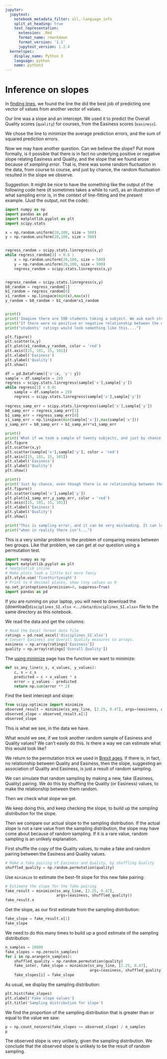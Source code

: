 ```yaml
---
jupyter:
  jupytext:
    notebook_metadata_filter: all,-language_info
    split_at_heading: true
    text_representation:
      extension: .Rmd
      format_name: rmarkdown
      format_version: '1.1'
      jupytext_version: 1.2.4
  kernelspec:
    display_name: Python 3
    language: python
    name: python3
---
```


# Inference on slopes

In [finding lines](finding_lines), we found the line the did the best job of predicting one vector of values from another vector of values.

Our line was a slope and an intercept.  We used it to predict the Overall
Quality scores (`quality`) for courses, from the Easiness scores (`easiness`).

We chose the line to minimize the average prediction errors, and the sum of squared prediction errors.

Now we may have another question.  Can we believe the slope?   Put more
formally, is it possible that there is in fact no underlying positive or
negative slope relating  Easiness and Quality, and the slope that we found
arose because of *sampling error*.  That is, there was some random fluctuation
in the data, from course to course, and just by chance, the random fluctuation
resulted in the slope we observe.

Suggestion: It might be nice to have the something like the output of the following code here (it sometimes takes a while to run!), as an illustration of what sampling error is, in the context of line-fitting and the present example. (Just the output, not the code):


```python
import numpy as np
import pandas as pd
import matplotlib.pyplot as plt
import scipy.stats

x = np.random.uniform(20,100, size = 500)
y = np.random.uniform(20,100, size = 500)


regress_random = scipy.stats.linregress(x,y)
while regress_random[3] < 0.8 :
    x = np.random.uniform(20,100, size = 500)
    y = np.random.uniform(20,100, size = 500)
    regress_random = scipy.stats.linregress(x,y)


regress_random = scipy.stats.linregress(x,y)
b0_random = regress_random[1]
b1_random = regress_random[0]
x1_random = np.linspace(min(x),max(x))
y_random = b0_random + b1_random*x1_random


print()
print('Imagine there are 500 students taking a subject. We ask each student to rate the subject for easiness and overall quality.')
print("If there were no positive or negative relationship between the easiness and quality ratings, then the scatterplot of the")
print("students' ratings would look something like this....")

plt.figure()
plt.scatter(x,y)
plt.plot(x1_random,y_random, color = 'red')
plt.axis([15, 101, 15, 101])
plt.xlabel('Easiness')
plt.ylabel('Quality')
plt.show()

df = pd.DataFrame({'x':x, 'y': y})
sample = df.sample(n = 20)
regress = scipy.stats.linregress(sample['x'],sample['y'])
while regress[2] < 0.8:
    sample = df.sample(n = 20)
    regress = scipy.stats.linregress(sample['x'],sample['y'])
    
regress_samp_err = scipy.stats.linregress(sample['x'],sample['y'])
b0_samp_err = regress_samp_err[1]
b1_samp_err = regress_samp_err[0]
x1_samp_err = np.linspace(min(sample['x']),max(sample['x']))
y_samp_err = b0_samp_err + b1_samp_err*x1_samp_err

print()
print('What if we took a sample of twenty subjects, and just by chance our sample consisted of the points shown in red below...')
plt.figure
plt.scatter(x,y)
plt.scatter(sample['x'],sample['y'], color = 'red')
plt.axis([15, 101, 15, 101])
plt.xlabel('Easiness')
plt.ylabel('Quality')
plt.show()

print()
print('Just by chance, even though there is no relationship between the two variables, the points that happened to be in our sample do show a strong relationship....')
plt.figure()
plt.scatter(sample['x'],sample['y'])
plt.plot(x1_samp_err,y_samp_err, color = 'red')
plt.axis([15, 101, 15, 101])
plt.xlabel('Easiness')
plt.ylabel('Quality')
plt.show()

print("This is sampling error, and it can be very misleading. It can lead us to believe there is a relationship between variables")
print("when in reality there isn't...")
```

This is a very similar problem to the problem of comparing means between two groups.  Like that problem, we can get at our question using a permutation test.

```python
import numpy as np
import matplotlib.pyplot as plt
# %matplotlib inline
# Make plots look a little bit more fancy
plt.style.use('fivethirtyeight')
# Print to 4 decimal places, show tiny values as 0
np.set_printoptions(precision=4, suppress=True)
import pandas as pd
```

If you are running on your laptop, you will need to download the
{download}`disciplines_SI.xlsx <../data/disciplines_SI.xlsx>` file to the
same directory as this notebook.

We read the data and get the columns:

```python
# Read the Excel format data file
ratings = pd.read_excel('disciplines_SI.xlsx')
# Convert Easiness and Overall Quality measures to arrays.
easiness = np.array(ratings['Easiness'])
quality = np.array(ratings['Overall Quality'])
```

The [using minimize](using_minimize) page has the function we want to minimize:

```python
def ss_any_line(c_s, x_values, y_values):
    c, s = c_s
    predicted = c + x_values * s
    error = y_values - predicted
    return np.sum(error ** 2)
```

Find the best intercept and slope:

```python
from scipy.optimize import minimize
observed_result = minimize(ss_any_line, [2.25, 0.47], args=(easiness, quality))
observed_slope = observed_result.x[1]
observed_slope
```

This is what we see, in the data we have.


What would we see, if we took another random sample of Easiness and Quality values?  We can't easily do this.  Is there a way we can estimate what this would look like?


We return to the permutation trick we used in [Brexit ages](../permutation/brexit_ages).
If there is, in fact, no relationship between Quality and Easiness, then the
slope, suggesting an association of Quality and Easiness, is just a result of
random sampling.

We can simulate that random sampling by making a new, fake (Easiness, Quality) pairing.  We do this by shuffling the Quality (or Easiness) values, to make the relationship between them random.

Then we check what slope we get.

We keep doing this, and keep checking the slope, to build up the *sampling distribution* for the slope.

Then we compare our actual slope to the sampling distribution.  If the actual slope is not a rare value from the sampling distribution, the slope may have come about because of random sampling.  If it is a rare value, random sampling is an unlikely explanation.


First shuffle the copy of the Quality values, to make a fake and random pairing
between the Easiness and Quality values.

```python
# Make a fake pairing of Easiness and Quality, by shuffling Quality
shuffled_quality = np.random.permutation(quality)
```

Use `minimize` to estimate the best-fit slope for this new fake pairing:

```python
# Estimate the slope for the fake pairing
fake_result = minimize(ss_any_line, [2.25, 0.47],
                       args=(easiness, shuffled_quality))
fake_result.x
```

Get the slope, as our first estimate from the sampling distribution:

```python
fake_slope = fake_result.x[1]
fake_slope
```

We need to do this many times to build up a good estimate of the sampling distribution:

```python
n_samples = 10000
fake_slopes = np.zeros(n_samples)
for i in np.arange(n_samples):
    shuffled_quality = np.random.permutation(quality)
    fake_inter, fake_slope = minimize(ss_any_line, [2.25, 0.47],
                                      args=(easiness, shuffled_quality)).x
    fake_slopes[i] = fake_slope
```

As usual, we display the sampling distribution:

```python
plt.hist(fake_slopes)
plt.xlabel('Fake slope values')
plt.title('Sampling distribution for slope')
```

We find the proportion of the sampling distribution that is greater than or
equal to the value we saw:

```python
p = np.count_nonzero(fake_slopes >= observed_slope) / n_samples
p
```

The observed slope is very unlikely, given the sampling distribution.  We conclude that the observed slope is unlikely to be the result of random sampling.
